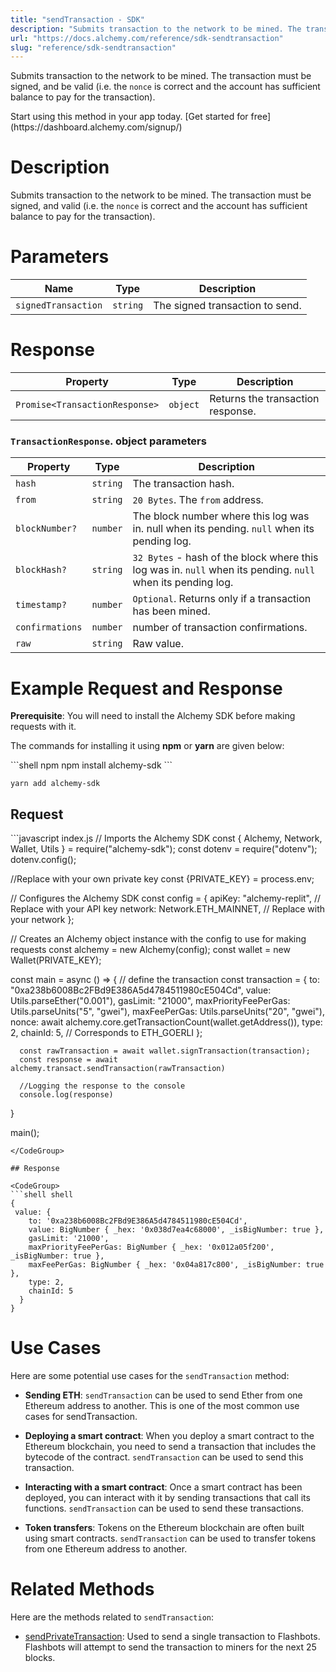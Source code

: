 ```yaml
---
title: "sendTransaction - SDK"
description: "Submits transaction to the network to be mined. The transaction must be signed, and be valid (i.e. the nonce is correct and the account has sufficient balance to pay for the transaction)."
url: "https://docs.alchemy.com/reference/sdk-sendtransaction"
slug: "reference/sdk-sendtransaction"
---
```


Submits transaction to the network to be mined. The transaction must be signed, and be valid (i.e. the `nonce` is correct and the account has sufficient balance to pay for the transaction).

<Tip title="Don’t have an API key?" icon="star">
  Start using this method in your app today. [Get started for free](https://dashboard.alchemy.com/signup/)
</Tip>

# Description

Submits transaction to the network to be mined. The transaction must be signed, and valid (i.e. the `nonce` is correct and the account has sufficient balance to pay for the transaction).

# Parameters

| Name                | Type     | Description                     |
| ------------------- | -------- | ------------------------------- |
| `signedTransaction` | `string` | The signed transaction to send. |

# Response

| Property                       | Type     | Description                       |
| ------------------------------ | -------- | --------------------------------- |
| `Promise<TransactionResponse>` | `object` | Returns the transaction response. |

### `TransactionResponse`. object parameters

| Property        | Type     | Description                                                                                                 |
| --------------- | -------- | ----------------------------------------------------------------------------------------------------------- |
| `hash`          | `string` | The transaction hash.                                                                                       |
| `from`          | `string` | `20 Bytes`. The `from` address.                                                                             |
| `blockNumber?`  | `number` | The block number where this log was in. null when its pending. `null` when its pending log.                 |
| `blockHash?`    | `string` | `32 Bytes` - hash of the block where this log was in. `null` when its pending. `null` when its pending log. |
| `timestamp?`    | `number` | `Optional`. Returns only if a transaction has been mined.                                                   |
| `confirmations` | `number` | number of transaction confirmations.                                                                        |
| `raw`           | `string` | Raw value.                                                                                                  |

# Example Request and Response

**Prerequisite**: You will need to install the Alchemy SDK before making requests with it.

The commands for installing it using **npm** or **yarn** are given below:

<CodeGroup>
  ```shell npm
  npm install alchemy-sdk
  ```

  ```shell yarn
  yarn add alchemy-sdk
  ```
</CodeGroup>

## Request

<CodeGroup>
  ```javascript index.js
  // Imports the Alchemy SDK
  const { Alchemy, Network, Wallet, Utils } = require("alchemy-sdk");
  const dotenv = require("dotenv");
  dotenv.config();

  //Replace with your own private key
  const {PRIVATE_KEY} = process.env;

  // Configures the Alchemy SDK
  const config = {
      apiKey: "alchemy-replit", // Replace with your API key
      network: Network.ETH_MAINNET, // Replace with your network
  };

  // Creates an Alchemy object instance with the config to use for making requests
  const alchemy = new Alchemy(config);
  const wallet = new Wallet(PRIVATE_KEY);

  const main = async () => {
      // define the transaction
      const transaction = {
          to: "0xa238b6008Bc2FBd9E386A5d4784511980cE504Cd",
          value: Utils.parseEther("0.001"),
          gasLimit: "21000",
          maxPriorityFeePerGas: Utils.parseUnits("5", "gwei"),
          maxFeePerGas: Utils.parseUnits("20", "gwei"),
          nonce: await alchemy.core.getTransactionCount(wallet.getAddress()),
          type: 2,
          chainId: 5, // Corresponds to ETH_GOERLI
        };

      const rawTransaction = await wallet.signTransaction(transaction);
      const response = await alchemy.transact.sendTransaction(rawTransaction)

      //Logging the response to the console
      console.log(response)
  }

  main();
  ```
</CodeGroup>

## Response

<CodeGroup>
  ```shell shell
  { 
   value: {
      to: '0xa238b6008Bc2FBd9E386A5d4784511980cE504Cd',
      value: BigNumber { _hex: '0x038d7ea4c68000', _isBigNumber: true },
      gasLimit: '21000',
      maxPriorityFeePerGas: BigNumber { _hex: '0x012a05f200', _isBigNumber: true },
      maxFeePerGas: BigNumber { _hex: '0x04a817c800', _isBigNumber: true },
      type: 2,
      chainId: 5
    }
  }
  ```
</CodeGroup>

# Use Cases

Here are some potential use cases for the `sendTransaction` method:

* **Sending ETH**: `sendTransaction` can be used to send Ether from one Ethereum address to another. This is one of the most common use cases for sendTransaction.

* **Deploying a smart contract**: When you deploy a smart contract to the Ethereum blockchain, you need to send a transaction that includes the bytecode of the contract. `sendTransaction` can be used to send this transaction.

* **Interacting with a smart contract**: Once a smart contract has been deployed, you can interact with it by sending transactions that call its functions. `sendTransaction` can be used to send these transactions.

* **Token transfers**: Tokens on the Ethereum blockchain are often built using smart contracts. `sendTransaction` can be used to transfer tokens from one Ethereum address to another.

# Related Methods

Here are the methods related to `sendTransaction`:

* [sendPrivateTransaction](/reference/sendprivatetransaction-sdk): Used to send a single transaction to Flashbots. Flashbots will attempt to send the transaction to miners for the next 25 blocks.
